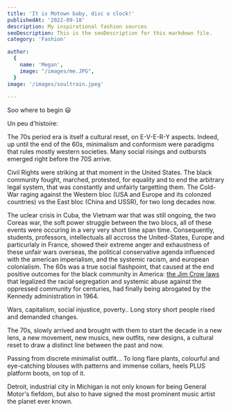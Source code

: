 ```yaml
---
title: 'It is Motown baby, disc o clock!'
publishedAt: '2022-09-18'
description: My inspirational fashion sources
seoDescription: This is the seoDescription for this markdown file.
category: 'Fashion'

author:
  {
    name: 'Megan',
    image: "/images/me.JPG",
  }
image: '/images/soultrain.jpeg'
  
---
```


Soo where to begin 😃

Un peu d'histoire: 

The 70s period era is itself a cultural reset, on E-V-E-R-Y aspects. Indeed, up until the end of the 60s, minimalism and conformism were paradigms that
rules mostly western societies. Many social risings and outbursts emerged right before the 70S arrive.

Civil Rights were striking at that moment in the United States. The black community fought, marched, protested, for equality
and to end the arbitrary legal system, that was constantly and unfairly targetting them. The Cold-War raging against the Western bloc (USA and Europe and its colonzed countries) vs the East bloc (China and USSR), for two long decades now. 

The uclear crisis in Cuba, the Vietnam war that was still ongoing, the two Coreas war, the soft power struggle between the two blocs, all of these events were occuring in a very very short time span time. Consequently, students, professors, intellectuals all accross the United-States, Europe and particurlaly 
in France, showed their extreme anger and exhaustness of these unfair wars overseas, the political conservative agenda influenced with the american imperialism, and the systemic racism, and european colonialism. The 60s was a true social flashpoint, that caused at the end positive outcomes for
the black community in America: <a href="https://www.britannica.com/event/Jim-Crow-law"> the Jim Crow laws </a> that legalized the racial segregation and systemic abuse against the oppressed community for centuries, had finally being abrogated by the Kennedy administration in 1964.

Wars, capitalism, social injustice, poverty.. Long story short people rised and demanded changes.

The 70s, slowly arrived and brought with them to start the decade in a new lens, a new movement, new musics, new outfits, new designs, a cultural reset
to draw a distinct line between the past and now.

Passing from discrete minimalist outfit... To long flare plants, colourful and eye-catching blouses with patterns and immense collars, heels PLUS platform boots, on top of it.


Detroit, industrial city in Michigan is not only known for being General Motor's fiefdom, but also to have signed the most prominent music artist the planet ever known.







 

